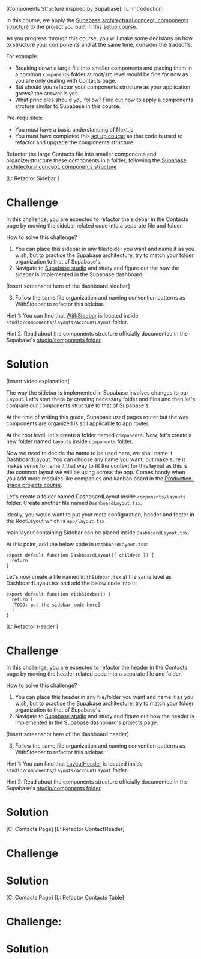 [Components Structure inspired by Supabase]:
[L: Introduction]

In this course, we apply the [Supabase architectural concept, components structure](link-to-guide) 
to the project you built in this [setup course](link-to-course).

As you progress through this course, you will make some decisions on 
how to structure your components and at the same time, consider the tradeoffs. 

For example: 
- Breaking down a large file into smaller components and placing them 
in a common `components` folder at root/src level would be fine for now 
as you are only dealing with Contacts page.
- But should you refactor your components structure as your application grows? the answer is yes. 
- What principles should you follow? Find out how to apply a components strcture similar 
to Supabase in this course.

Pre-requisites:
- You must have a basic understanding of Next.js
- You must have completed this [set up course](link-to-course) as that code is used to 
refactor and upgrade the components structure.

Refactor the large Contacts file into smaller components and organize/structure these components 
in a folder, following the [Supabase architectural concept, components structure](link-to-guide)

[L: Refactor Sidebar ]
# Challenge
In this challenge, you are expected to refactor the sidebar in the Contacts page 
by moving the sidebar related code into a separate file and folder.

How to solve this challenge?
1. You can place this sidebar in any file/folder you want and name it as you wish, but to 
practice the Supabase architecture, try to match your folder organization to that of Supabase's.
2. Navigate to [Supabase studio](https://github.com/supabase/supabase/tree/master/apps/studio) 
and study and figure out the how the sidebar is implemented in the Supabase dashboard. 

[Insert screenshot here of the dashboard sidebar]

3. Follow the same file organization and naming convention patterns as WithSidebar to refactor this sidebar. 

Hint 1:
You can find that [WithSidebar](https://github.com/supabase/supabase/blob/d75161e88d2502c5de4fdc2a8c164e1603dc1fac/apps/studio/components/layouts/AccountLayout/WithSidebar.tsx#L5)
is located inside `studio/components/layouts/AccountLayout` folder.

Hint 2:
Read about the components structure officially documented in the Supabase's [studio/components folder](https://github.com/supabase/supabase/tree/d75161e88d2502c5de4fdc2a8c164e1603dc1fac/apps/studio/components)

# Solution

[Insert video explanation]

The way the sidebar is implemented in Supabase involves changes to our Layout. Let's start 
there by creating necessary folder and files and then let's compare our components 
structure to that of Supabase's.

At the time of writing this guide, Supabase used pages router but the way components are 
organized is still applicable to app router.

At the root level, let's create a folder named `components`. Now, let's create a new folder named 
`layouts` inside `components` folder. 

Now we need to decide the name to be used here, we shall name it DashboardLayout. You can choose any name
you want, but make sure it makes sense to name it that way to fit the context for this layout as this 
is the common layout we will be using across the app. Comes handy when you add more modules like companies 
and kanban board in the [Production-grade projects course](link-to-course).

Let's create a folder named DashboardLayout inside `components/layouts` folder. Create another file named
`DashboardLayout.tsx`.

Ideally, you would want to put your meta configuration, header and footer in the RootLayout 
which is `app/layout.tsx`

main layout containing Sidebar can be placed inside `DashboardLayout.tsx`. 

At this point, add the below code in `DashboardLayout.tsx`:

```
export default function DashboardLayout({ children }) {
  return
}
```

Let's now create a file named `WithSidebar.tsx` at the same level as DashboardLayout.tsx and add the below code into
it:

```
export default function WithSidebar() {
  return (
  [TODO: put the sidebar code here]
  )
}
```

[L: Refactor Header ]
# Challenge

In this challenge, you are expected to refactor the header in the Contacts page 
by moving the header related code into a separate file and folder.

How to solve this challenge?
1. You can place this header in any file/folder you want and name it as you wish, but to 
practice the Supabase architecture, try to match your folder organization to that of Supabase's.
2. Navigate to [Supabase studio](https://github.com/supabase/supabase/tree/f6cf84858e73f91c2071a3fcac061691a8031679/apps/studio/components/layouts/ProjectLayout/LayoutHeader) 
and study and figure out how the header is implemented in the Supabase dashboard's projects page. 

[Insert screenshot here of the dashboard header]

3. Follow the same file organization and naming convention patterns as WithSidebar to refactor this sidebar. 

Hint 1:
You can find that [LayoutHeader](https://github.com/supabase/supabase/tree/f6cf84858e73f91c2071a3fcac061691a8031679/apps/studio/components/layouts/ProjectLayout/LayoutHeader)
is located inside `studio/components/layouts/AccountLayout` folder.

Hint 2:
Read about the components structure officially documented in the Supabase's [studio/components folder](https://github.com/supabase/supabase/tree/d75161e88d2502c5de4fdc2a8c164e1603dc1fac/apps/studio/components)


# Solution

[C: Contacts Page]
[L: Refactor ContactHeader]
# Challenge
# Solution

[C: Contacts Page]
[L: Refactor Contacts Table]
# Challenge:
# Solution

